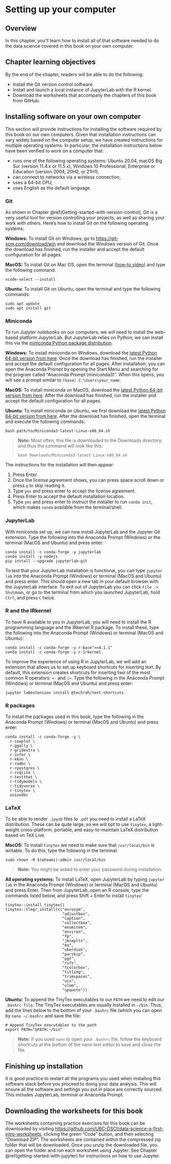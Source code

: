 # Setting up your computer {#move-to-your-own-machine}

## Overview

In this chapter, you'll learn how to install all of that software 
needed to do the data science covered in this book on your own computer.

## Chapter learning objectives

By the end of the chapter, readers will be able to do the following:

- Install the Git version control software.
- Install and launch a local instance of JupyterLab with the R kernel.
- Download the worksheets that accompany the chapters of this book from GitHub.

## Installing software on your own computer

This section will provide instructions for installing the software required by 
this book on our own computers. 
Given that installation instructions can vary widely based on the computer setup,
we have created instructions for multiple operating systems.
In particular, the installation instructions below have been verified to work
on a computer that:

- runs one of the following operating systems: Ubuntu 20.04, macOS Big Sur (version 11.4.x or 11.5.x), Windows 10 Professional, Enterprise or Education (version 2004, 20H2, or 21H1),
- can connect to networks via a wireless connection,
- uses a 64-bit CPU,
- uses English as the default language.

### Git

As shown in Chapter \@ref(Getting-started-with-version-control), 
Git \index{git!installation} is a very useful tool for version controlling your projects, 
as well as sharing your work with others. Here's how to install Git on 
the following operating systems: 

**Windows:** To install
Git on Windows, go to <https://git-scm.com/download/win> and download the Windows 
version of Git. Once the download has finished, run the installer and accept 
the default configuration for all pages.

**MacOS:** To install Git on Mac OS, 
open the terminal ([how-to video](https://youtu.be/5AJbWEWwnbY)) 
and type the following command:

```
xcode-select --install
```

**Ubuntu:** To install Git on Ubuntu, open the terminal 
and type the following commands:

```
sudo apt update
sudo apt install git
```


### Miniconda

To run Jupyter notebooks on our computers, 
we will need to install the web-based platform JupyterLab. 
But JupyterLab relies on Python; we can install this via
the \index{miniconda} [miniconda Python package distribution](https://docs.conda.io/en/latest/miniconda.html).

**Windows:** To install miniconda on Windows, download 
the [latest Python 64-bit version from here](https://repo.anaconda.com/miniconda/Miniconda3-latest-Windows-x86_64.exe). 
Once the download has finished, run the installer 
and accept the default configuration for all pages. 
After installation, you can open the Anaconda Prompt
by opening the Start Menu and searching for the program called 
"Anaconda Prompt (miniconda3)". 
When this opens, you will see a prompt similar to 
`(base) C:\Users\your_name`. 

**MacOS:** To install miniconda on MacOS, download 
the [latest Python 64-bit version from here](https://repo.anaconda.com/miniconda/Miniconda3-latest-MacOSX-x86_64.pkg). 
After the download has finished, run the installer and accept the default 
configuration for all pages.

**Ubuntu:** To install miniconda on Ubuntu, we first download
the [latest Python 64-bit version from here](https://repo.anaconda.com/miniconda/Miniconda3-latest-Linux-x86_64.sh). 
After the download has finished, open the terminal and execute the following 
commands:

```
bash path/to/Miniconda3-latest-Linux-x86_64.sh
```

> **Note:** Most often, this file is downloaded to the Downloads directory, 
and thus the command will look like this:
> ```
> bash Downloads/Miniconda3-latest-Linux-x86_64.sh
> ```


The instructions for the installation will then appear:

(1) Press Enter.
(2) Once the license agreement shows, you can press space scroll down or press `q` to skip reading it.
(3) Type `yes` and press enter to accept the license agreement.
(4) Press Enter to accept the default installation location.
(5) Type `yes` and press enter to instruct the installer to run `conda init`, which makes `conda` available from the terminal/shell.


### JupyterLab

With miniconda set up, we can now install JupyterLab \index{JupyterLab!installation} and the Jupyter Git \index{git!Jupyter extension} extension. 
Type the following into the Anaconda Prompt (Windows) or the terminal (MacOS and Ubuntu) and press enter:

```
conda install -c conda-forge -y jupyterlab
conda install -y nodejs
pip install --upgrade jupyterlab-git
```

To test that your JupyterLab installation is functional, you can type 
`jupyter lab` into the Anaconda Prompt (Windows) 
or terminal (MacOS and Ubuntu) and press enter. This should open a new 
tab in your default browser with the JupyterLab interface. To exit out of 
JupyterLab you can click `File -> Shutdown`, or go to the terminal from which 
you launched JupyterLab, hold `Ctrl`, and press `C` twice.

### R and the IRkernel

To have R \index{R!installation} available to you in JupyterLab, 
you will need to install the R programming language and the \index{kernel!installation} IRkernel R package. 
To install these, type the following into 
the Anaconda Prompt (Windows) or terminal (MacOS and Ubuntu):

```
conda install -c conda-forge -y r-base">=4.1.1"
conda install -c conda-forge -y r-irkernel
```

To improve the experience of using R in JupyterLab, we will add an extension 
that allows us to set up keyboard shortcuts for inserting text.
By default, 
this extension creates shortcuts for inserting two of the most common R 
operators: `<-` and `|>`. Type the following in the Anaconda Prompt (Windows)
or terminal (MacOS and Ubuntu) and press  enter:

```
jupyter labextension install @techrah/text-shortcuts
```

### R packages

To install the packages \index{package} used in this book, 
type the following in the Anaconda Prompt (Windows) 
or terminal (MacOS and Ubuntu) and press enter:

```
conda install -c conda-forge -y \
  r-cowplot \
  r-ggally \
  r-gridextra \
  r-infer \
  r-kknn \
  r-rodbc \
  r-rpostgres \
  r-rsqlite \
  r-testthat \
  r-tidymodels \
  r-tidyverse \
  r-tinytex \
  unixodbc
```

### LaTeX

To be able to render `.ipynb` files to `.pdf` you need to install a LaTeX 
distribution. These can be quite large, so we will opt to use `tinytex`, a 
light-weight cross-platform, portable, and easy-to-maintain LaTeX distribution 
based on TeX Live. 

**MacOS:** To install `tinytex` 
we need to make sure that `/usr/local/bin` is writable. 
To do this, type the following in the terminal:

```
sudo chown -R $(whoami):admin /usr/local/bin
```

>  **Note:** You might be asked to enter your password during installation.

**All operating systems:** 
To install LaTeX, open JupyterLab by typing `jupyter lab` 
in the Anaconda Prompt (Windows) or terminal (MacOS and Ubuntu) and press Enter.
Then from JupyterLab, open an R console, type the commands listed below, and 
press Shift + Enter to install `tinytex`:

```
tinytex::install_tinytex()
tinytex::tlmgr_install(c("eurosym", 
                         "adjustbox",
                         "caption",
                         "collectbox",
                         "enumitem",
                         "environ",
                         "fp",
                         "jknapltx",
                         "ms",
                         "oberdiek",
                         "parskip",
                         "pgf",
                         "rsfs",
                         "tcolorbox",
                         "titling",
                         "trimspaces",
                         "ucs",
                         "ulem",
                         "upquote"))
```

**Ubuntu:** 
To append the TinyTex executables to our `PATH` we need to edit our `.bashrc file`. 
The TinyTex executables are usually installed in `~/bin`. 
Thus, add the lines below to the bottom of your `.bashrc` file 
(which you can open by `nano ~/.bashrc` and save the file:

```
# Append TinyTex executables to the path
export PATH="$PATH:~/bin"
```

>  **Note:** If you used `nano` to open your `.bashrc` file, 
follow the keyboard shortcuts at the bottom of the nano text editor 
to save and close the file.

## Finishing up installation

It is good practice to restart all the programs you used when installing this
software stack before you proceed to doing your data analysis.
This will ensure all the software and settings you put in place are 
correctly sourced. This includes JupyterLab, terminal or Anaconda Prompt.

## Downloading the worksheets for this book

The worksheets containing practice exercises for this book 
can be downloaded by visiting 
[https://github.com/UBC-DSCI/data-science-a-first-intro-worksheets](https://github.com/UBC-DSCI/data-science-a-first-intro-worksheets),
clicking the green "Code" button, and then selecting "Download ZIP".
The worksheets are contained within the compressed zip folder that will be downloaded.
Once you unzip the downloaded file, you can open the folder and run each worksheet
using Jupyter. See Chapter \@ref(getting-started-with-jupyter) for instructions on how to use Jupyter.
